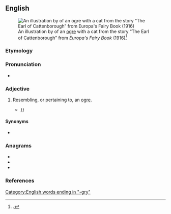 ==English==
{{was wotd|2016|May|18}}
[[File:Illustration at page 96 in Europa's Fairy Book.png|thumb|An illustration by {{w|John D. Batten}} of an [[ogre]] with a cat from the story “The Earl of Cattenborough” from ''Europa's Fairy Book'' (1916)<ref>{{cite-book|author=Joseph Jacobs|authorlink=Joseph Jacobs|title=Europa's Fairy Book|location=New York, N.Y.; London|publisher={{w|G. P. Putnam's Sons}}|year=1916|oclc=2556331|page=96}}.</ref>]]

===Etymology===
{{suffix|ogre|y|lang=en}}

===Pronunciation===
* {{a|RP}} {{IPA|/əʊɡɹi/|lang=en}}

===Adjective===
{{en-adj}}

# {{label|en|nonce word}} Resembling, or pertaining to, an [[ogre]].
#* {{quote-book|author=James Joyce|authorlink=James Joyce|title={{w|Finnegans Wake|Finnegans Wake}}|location=London|publisher={{w|Faber and Faber}}|date=4 May 1939|oclc=797415847|passage=Opvarts and at ham, or this '''ogry''' Osler will oxmaul us all {{...}}}}

====Synonyms====
* {{l|en|ogrish}}

===Anagrams===
* {{l|en|gory}}
* {{l|en|gyro}}
* {{l|en|orgy}}

===References===
<references />

[[Category:English words ending in "-gry"]]